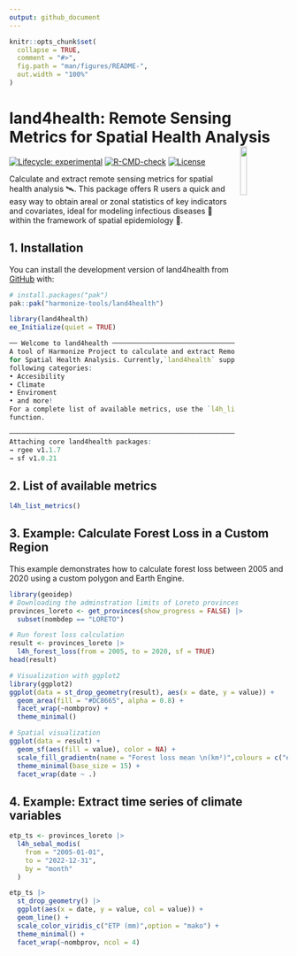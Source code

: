 ```yaml
---
output: github_document
---
```


<!-- README.md is generated from README.Rmd. Please edit that file -->

```r
knitr::opts_chunk$set(
  collapse = TRUE,
  comment = "#>",
  fig.path = "man/figures/README-",
  out.width = "100%"
)
```

# land4health: Remote Sensing Metrics for Spatial Health Analysis <img src="man/figures/logo.png" align="right" hspace="10" vspace="0" width="15%">

<!-- badges: start -->

[![Lifecycle: experimental](https://img.shields.io/badge/lifecycle-experimental-orange.svg)](https://lifecycle.r-lib.org/articles/stages.html#experimental)
[![R-CMD-check](https://github.com/harmonize-tools/land4health/actions/workflows/R-CMD-check.yaml/badge.svg)](https://github.com/harmonize-tools/land4health/actions/workflows/R-CMD-check.yaml)
[![License](https://img.shields.io/badge/license-MIT-green)](./LICENSE)
<!-- badges: end -->

Calculate and extract remote sensing metrics for spatial health analysis 🛰️.
This package offers R users a quick and easy way to obtain areal or zonal statistics of key indicators and covariates, ideal for modeling infectious diseases 🦠 within the framework of spatial epidemiology 🏥.

## 1. Installation

You can install the development version of land4health from [GitHub](https://github.com/) with:

```r
# install.packages("pak")
pak::pak("harmonize-tools/land4health")
```
```r
library(land4health)
ee_Initialize(quiet = TRUE)
```

```r
── Welcome to land4health ────────────────────────────────────────────────────
A tool of Harmonize Project to calculate and extract Remote Sensing Metrics
for Spatial Health Analysis. Currently,`land4health` supports metrics in the
following categories:
• Accesibility
• Climate
• Enviroment
• and more!
For a complete list of available metrics, use the `l4h_list_metrics()`
function.

──────────────────────────────────────────────────────────────────────────────
Attaching core land4health packages:
→ rgee v1.1.7
→ sf v1.0.21
```
## 2. List of available metrics

```r
l4h_list_metrics()
```

## 3. Example: Calculate Forest Loss in a Custom Region

This example demonstrates how to calculate forest loss between 2005 and 2020 using a custom polygon and Earth Engine.

```r
library(geoidep)
# Downloading the adminstration limits of Loreto provinces
provinces_loreto <- get_provinces(show_progress = FALSE) |>
  subset(nombdep == "LORETO")

# Run forest loss calculation
result <- provinces_loreto |>
  l4h_forest_loss(from = 2005, to = 2020, sf = TRUE)
head(result)
```

```r
# Visualization with ggplot2
library(ggplot2)
ggplot(data = st_drop_geometry(result), aes(x = date, y = value)) +
  geom_area(fill = "#DC8665", alpha = 0.8) +
  facet_wrap(~nombprov) +
  theme_minimal()
```

```r
# Spatial visualization
ggplot(data = result) +
  geom_sf(aes(fill = value), color = NA) +
  scale_fill_gradientn(name = "Forest loss mean \n(km²)",colours = c("#DC8665","#138086","#534666","#CD7672","#eeb462")) +
  theme_minimal(base_size = 15) +
  facet_wrap(date ~ .)
```

## 4. Example: Extract time series of climate variables 

```r
etp_ts <- provinces_loreto |>
  l4h_sebal_modis(
    from = "2005-01-01",
    to = "2022-12-31",
    by = "month"
  )
```

```r
etp_ts |>
  st_drop_geometry() |>
  ggplot(aes(x = date, y = value, col = value)) +
  geom_line() +
  scale_color_viridis_c("ETP (mm)",option = "mako") +
  theme_minimal() +
  facet_wrap(~nombprov, ncol = 4)
```
